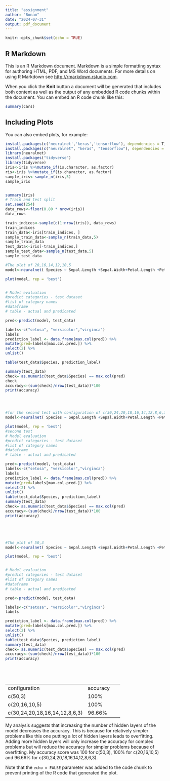 ```yaml
---
title: "assignment"
author: "Bonam"
date: "2024-07-31"
output: pdf_document
---
```


```r
knitr::opts_chunk$set(echo = TRUE)
```

## R Markdown

This is an R Markdown document. Markdown is a simple formatting syntax for authoring HTML, PDF, and MS Word documents. For more details on using R Markdown see <http://rmarkdown.rstudio.com>.

When you click the **Knit** button a document will be generated that includes both content as well as the output of any embedded R code chunks within the document. You can embed an R code chunk like this:

```r
summary(cars)
```

## Including Plots

You can also embed plots, for example:

```r
install.packages(c('neuralnet','keras','tensorflow'), dependencies = T)
install.packages(c("neuralnet", "keras", "tensorflow"), dependencies = T)
library(neuralnet)
install.packages("tidyverse")
library(tidyverse)
iris<-iris %>%mutate_if(is.character, as.factor)
ris<-iris %>%mutate_if(is.character, as.factor)
sample_iris<-sample_n(iris,5)
sample_iris


summary(iris)
# Train and test split
set.seed(254)
data_rows<-floor(0.80 * nrow(iris))
data_rows

train_indices<-sample(c(1:nrow(iris)), data_rows)
train_indices
train_data<-iris[train_indices, ]
sample_train_data<-sample_n(train_data,5)
sample_train_data
test_data<-iris[-train_indices,]
sample_test_data<-sample_n(test_data,5)
sample_test_data

#The plot of 20,16,14,12,10,5 
model<-neuralnet( Species ~ Sepal.Length +Sepal.Width+Petal.Length +Petal.Width, data = train_data, hidden = c(20,16,10,5), linear.output = FALSE)

plot(model, rep = 'best')


# Model evaluation
#predict categories - test dataset
#list of category names
#dataframe
# table - actual and predicated

pred<-predict(model, test_data)

labels<-c("setosa", "versicolor","virginca")
labels
prediction_label <- data.frame(max.col(pred)) %>%
mutate(pred=labels[max.col.pred.]) %>%
select(2) %>%
unlist()

table(test_data$Species, prediction_label)

summary(test_data)
check= as.numeric(test_data$Species) == max.col(pred)
check
accuracy<-(sum(check)/nrow(test_data))*100
print(accuracy)




#for the second test with configuration of c(30,24,20,18,16,14,12,8,6,3)
model<-neuralnet( Species ~ Sepal.Length +Sepal.Width+Petal.Length +Petal.Width, data = train_data, hidden = c(30,24,20,18,16,14,12,8,6,3), linear.output = FALSE)

plot(model, rep = 'best')
#second test
# Model evaluation
#predict categories - test dataset
#list of category names
#dataframe
# table - actual and predicated

pred<-predict(model, test_data)
labels<-c("setosa", "versicolor","virginca")
labels
prediction_label <- data.frame(max.col(pred)) %>%
mutate(pred=labels[max.col.pred.]) %>%
select(2) %>%
unlist()
table(test_data$Species, prediction_label)
summary(test_data)
check= as.numeric(test_data$Species) == max.col(pred)
accuracy<-(sum(check)/nrow(test_data))*100
print(accuracy)





#The plot of 50,3
model<-neuralnet( Species ~ Sepal.Length +Sepal.Width+Petal.Length +Petal.Width, data = train_data, hidden = c(50,3), linear.output = FALSE)

plot(model, rep = 'best')


# Model evaluation
#predict categories - test dataset
#list of category names
#dataframe
# table - actual and predicated

pred<-predict(model, test_data)

labels<-c("setosa", "versicolor","virginca")
labels

prediction_label <- data.frame(max.col(pred)) %>%
mutate(pred=labels[max.col.pred.]) %>%
select(2) %>%
unlist()
table(test_data$Species, prediction_label)
summary(test_data)
check= as.numeric(test_data$Species) == max.col(pred)
accuracy<-(sum(check)/nrow(test_data))*100
print(accuracy)






```

+-------------------------------+----------+--+--+--+
| configuration                 | accuracy |  |  |  |
+-------------------------------+----------+--+--+--+
| c(50,3)                       | 100%     |  |  |  |
+-------------------------------+----------+--+--+--+
| c(20,16,10,5)                 | 100%     |  |  |  |
+-------------------------------+----------+--+--+--+
| c(30,24,20,18,16,14,12,8,6,3) | 96.66%   |  |  |  |
+-------------------------------+----------+--+--+--+
My analysis suggests that increasing the number of hidden layers of the model decreases the accuracy.
This is because for relatively simpler problems like this one putting a lot of hidden layers leads to overfitting. Adding more hidden layers will only increase the accuracy for complex problems but will reduce the accuracy for simpler problems because of overfitting.
My accuracy score was 100 for c(50,3),  100% for  c(20,16,10,5) and 96.66% for  c(30,24,20,18,16,14,12,8,6,3).



Note that the `echo = FALSE` parameter was added to the code chunk to prevent printing of the R code that generated the plot.
